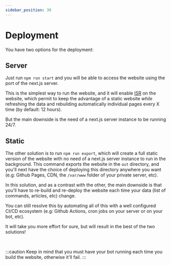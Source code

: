 ```yaml
---
sidebar_position: 30
---
```


# Deployment


You have two options for the deployment:

## Server

Just run `npm run start` and you will be able to access the website using the port of the next.js server. 

This is the simplest way to run the website, and it will enable [ISR](https://nextjs.org/docs/basic-features/data-fetching/incremental-static-regeneration) on the website, which permit to keep the advantage of a static website *while* refreshing the data and rebuilding automatically individual pages every X time (by default: 12 hours).

But the main downside is the need of a next.js server instance to be running 24/7.

## Static

The other solution is to run `npm run export`, which will create a full static version of the website with no need of a next.js server instance to run in the background. This command exports the website in the `out` directory, and you'll next have the choice of deploying this directory anywhere you want (e.g: Github Pages, CDN, the `/var/www` folder of your private server, etc).

In this solution, and as a contrast with the other, the main downside is that you'll have to re-build and re-deploy the website each time your data (list of commands, articles, etc) change. 

You can still resolve this by automating all of this with a well configured CI/CD ecosystem (e.g: Github Actions, cron jobs on your server or on your bot, etc). 

It will take you more effort for sure, but will result in the best of the two solutions!

<br/>

:::caution
Keep in mind that you must have your bot running each time you build the website, otherwise it'll fail.
:::